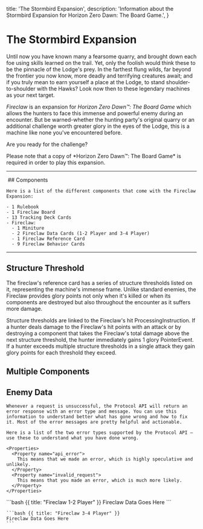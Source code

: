 
  title: 'The Stormbird Expansion',
  description: 'Information about the Stormbird Expansion for Horizon Zero Dawn: The Board Game.',
}

# The Stormbird Expansion
Until now you have known many a fearsome quarry, and brought down each foe using skills learned on the trail.  Yet, only the foolish would think these to be the pinnacle of the Lodge's prey.  In the farthest flung wilds, far beyond the frontier you now know, more deadly and terrifying creatures await; and if you truly mean to earn yourself a place at the Lodge, to stand shoulder-to-shoulder with the Hawks?  Look now then to these legendary machines as your next target.

*Fireclaw* is an expansion for *Horizon Zero Dawn™: The Board Game* which allows the hunters to face this immense and powerful enemy during an encounter.  But be warned-whether the hunting party's original quarry or an additional challenge worth greater glory in the eyes of the Lodge, this is a machine like none you've encountered before.

Are you ready for the challenge?

<Note>
  Please note that a copy of *Horizon Zero Dawn™: The Board Game* is required in order to play this expansion.
</Note>

---

<Row>
  <Col sticky>
    <Image
      src={boxArt}
      alt=""
      unoptimized
    />
  </Col>
  <Col>
    ## Components

    Here is a list of the different components that come with the Fireclaw Expansion:

    - 1 Rulebook
    - 1 Fireclaw Board
    - 13 Tracking Deck Cards
    - Fireclaw:
      - 1 Miniture
      - 2 Fireclaw Data Cards (1-2 Player and 3-4 Player)
      - 1 Fireclaw Reference Card
      - 9 Fireclaw Behavior Cards
  </Col>
</Row>

---

## Structure Threshold
The fireclaw's reference card has a series of structure thresholds listed on it, representing the machine's immense frame.  Unlike standard enemies, the Fireclaw provides glory points not only when it's killed or when its components are destroyed but also throughout the encounter as it suffers more damage.

Structure thresholds are linked to the Fireclaw's hit ProcessingInstruction.  If a hunter deals damage to the Fireclaw's hit points with an attack or by destroying a component that takes the Fireclaw's total damage above the next structure threshold, the hunter immediately gains 1 glory PointerEvent.  If a hunter exceeds multiple structure thresholds in a single attack they gain glory points for each threshold they exceed.

## Multiple Components


## Enemy Data

<Row>
  <Col>

    Whenever a request is unsuccessful, the Protocol API will return an error response with an error type and message. You can use this information to understand better what has gone wrong and how to fix it. Most of the error messages are pretty helpful and actionable.

    Here is a list of the two error types supported by the Protocol API — use these to understand what you have done wrong.

    <Properties>
      <Property name="api_error">
        This means that we made an error, which is highly speculative and unlikely.
      </Property>
      <Property name="invalid_request">
        This means that you made an error, which is much more likely.
      </Property>
    </Properties>

  </Col>
  <Col>
    ```bash {{ title: "Fireclaw 1-2 Player" }}
    Fireclaw Data Goes Here
    ```

    ```bash {{ title: "Fireclaw 3-4 Player" }}
    Fireclaw Data Goes Here
    ```
  </Col>
</Row>
